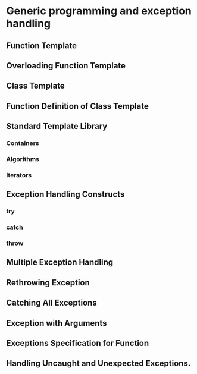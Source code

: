 # Generic programming and exception handling

## Function Template

## Overloading Function Template

## Class Template

## Function Definition of Class Template

## Standard Template Library

### Containers

### Algorithms

### Iterators

## Exception Handling Constructs

### try

### catch

### throw

## Multiple Exception Handling

## Rethrowing Exception

## Catching All Exceptions

## Exception with Arguments

## Exceptions Specification for Function

## Handling Uncaught and Unexpected Exceptions.
